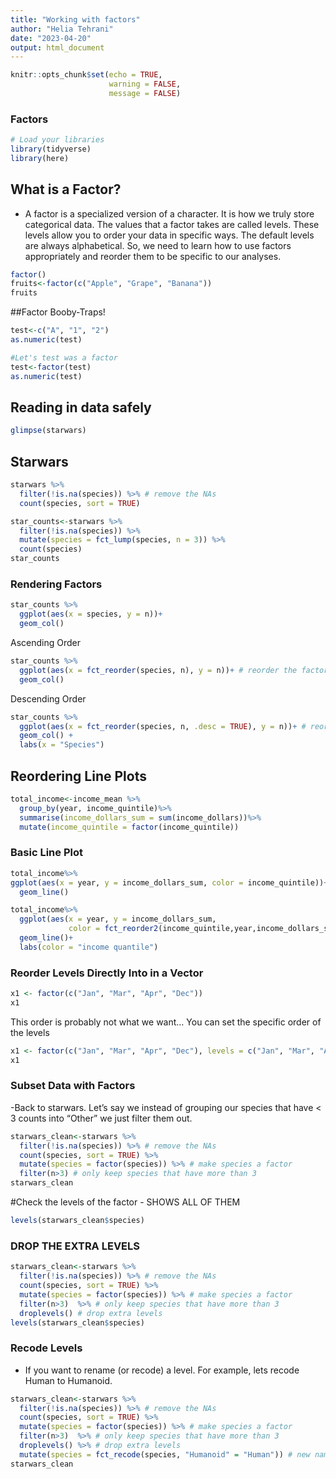 ```yaml
---
title: "Working with factors"
author: "Helia Tehrani"
date: "2023-04-20"
output: html_document
---
```


```r
knitr::opts_chunk$set(echo = TRUE,
                      warning = FALSE,
                      message = FALSE)
```
### Factors
```r
# Load your libraries
library(tidyverse)
library(here)
```
## What is a Factor?
- A factor is a specialized version of a character. It is how we truly store categorical data. The values that a factor takes are called levels. These levels allow you to order your data in specific ways. The default levels are always alphabetical. So, we need to learn how to use factors appropriately and reorder them to be specific to our analyses.
```r
factor()
fruits<-factor(c("Apple", "Grape", "Banana"))
fruits
```
##Factor Booby-Traps!
```r
test<-c("A", "1", "2")
as.numeric(test)
```
```r
#Let's test was a factor
test<-factor(test) 
as.numeric(test)
```
## Reading in data safely
```r
glimpse(starwars)
```
## Starwars
```r
starwars %>% 
  filter(!is.na(species)) %>% # remove the NAs
  count(species, sort = TRUE)
```
```r
star_counts<-starwars %>%
  filter(!is.na(species)) %>%
  mutate(species = fct_lump(species, n = 3)) %>%
  count(species)
star_counts
```
### Rendering Factors
```r
star_counts %>%
  ggplot(aes(x = species, y = n))+
  geom_col()
```
Ascending Order
```r
star_counts %>% 
  ggplot(aes(x = fct_reorder(species, n), y = n))+ # reorder the factor of species by n
  geom_col()
```
Descending Order
```r
star_counts %>%
  ggplot(aes(x = fct_reorder(species, n, .desc = TRUE), y = n))+ # reorder the factor of species by n
  geom_col() +
  labs(x = "Species")
```
## Reordering Line Plots
```r
total_income<-income_mean %>%
  group_by(year, income_quintile)%>%
  summarise(income_dollars_sum = sum(income_dollars))%>%
  mutate(income_quintile = factor(income_quintile)) 
```

### Basic Line Plot
```r
total_income%>%
ggplot(aes(x = year, y = income_dollars_sum, color = income_quintile))+
  geom_line()
```

```r
total_income%>%
  ggplot(aes(x = year, y = income_dollars_sum, 
             color = fct_reorder2(income_quintile,year,income_dollars_sum)))+
  geom_line()+
  labs(color = "income quantile")
```

### Reorder Levels Directly Into in a Vector 

```r
x1 <- factor(c("Jan", "Mar", "Apr", "Dec"))
x1
```

This order is probably not what we want... You can set the specific order of the levels

```r
x1 <- factor(c("Jan", "Mar", "Apr", "Dec"), levels = c("Jan", "Mar", "Apr", "Dec"))
x1
```
### Subset Data with Factors
-Back to starwars. Let's say we instead of grouping our species that have < 3 counts into "Other" we just filter them out.

```r
starwars_clean<-starwars %>% 
  filter(!is.na(species)) %>% # remove the NAs
  count(species, sort = TRUE) %>%
  mutate(species = factor(species)) %>% # make species a factor
  filter(n>3) # only keep species that have more than 3
starwars_clean
```

#Check the levels of the factor - SHOWS ALL OF THEM 
```r
levels(starwars_clean$species)
```

### DROP THE EXTRA LEVELS

```r
starwars_clean<-starwars %>% 
  filter(!is.na(species)) %>% # remove the NAs
  count(species, sort = TRUE) %>%
  mutate(species = factor(species)) %>% # make species a factor 
  filter(n>3)  %>% # only keep species that have more than 3 
  droplevels() # drop extra levels
levels(starwars_clean$species)
```

### Recode Levels
- If you want to rename (or recode) a level. For example, lets recode Human to Humanoid.
```r
starwars_clean<-starwars %>% 
  filter(!is.na(species)) %>% # remove the NAs
  count(species, sort = TRUE) %>%
  mutate(species = factor(species)) %>% # make species a factor 
  filter(n>3)  %>% # only keep species that have more than 3 
  droplevels() %>% # drop extra levels 
  mutate(species = fct_recode(species, "Humanoid" = "Human")) # new name = old name 
starwars_clean
```